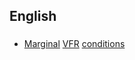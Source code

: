 ==English==

==={{initialism}}===
{{infl|en|initialism}}

* [[marginal|Marginal]] [[VFR]] [[conditions]]